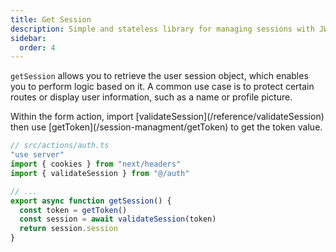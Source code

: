 ```yaml
---
title: Get Session
description: Simple and stateless library for managing sessions with JWT.
sidebar:
  order: 4
---
```


`getSession` allows you to retrieve the user session object, which enables you to perform logic based on it. A common use case is to protect certain routes or display user information, such as a name or profile picture.

<Tabs>
  <TabItem label="Next.js">
Within the form action, import [validateSession](/reference/validateSession) then use [getToken](/session-managment/getToken) to get the token value.

  ```ts
  // src/actions/auth.ts
  "use server"
  import { cookies } from "next/headers"
  import { validateSession } from "@/auth"
  
  // ...
  export async function getSession() {
    const token = getToken()
    const session = await validateSession(token)
    return session.session
  }
  ```
  </TabItem>
</Tabs>
